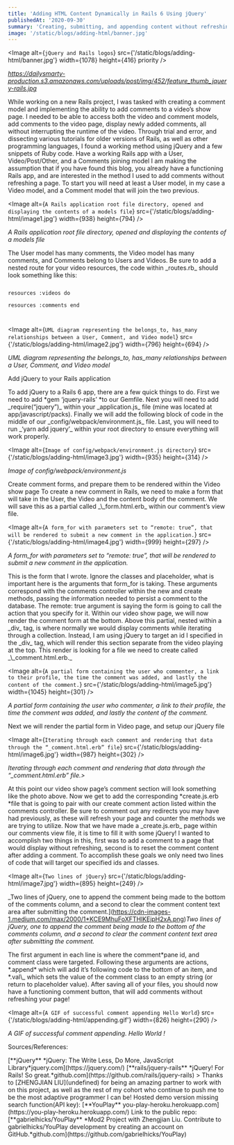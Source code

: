 ```yaml
---
title: 'Adding HTML Content Dynamically in Rails 6 Using jQuery'
publishedAt: '2020-09-30'
summary: 'Creating, submitting, and appending content without refreshing the webpage'
image: '/static/blogs/adding-html/banner.jpg'
---
```


<Image
  alt={`jQuery and Rails logos`}
  src={'/static/blogs/adding-html/banner.jpg'}
  width={1078}
  height={416}
  priority
/>

_<Link href="https://dailysmarty-production.s3.amazonaws.com/uploads/post/img/452/feature_thumb_jquery-rails.jpg">
https://dailysmarty-production.s3.amazonaws.com/uploads/post/img/452/feature_thumb_jquery-rails.jpg</Link>_

<Divider />

<Paragraph>
  While working on a new Rails project, I was tasked with creating a comment
  model and implementing the ability to add comments to a video’s show page. I
  needed to be able to access both the video and comment models, add comments to
  the video page, display newly added comments, all without interrupting the
  runtime of the video. Through trial and error, and dissecting various
  tutorials for older versions of Rails, as well as other programming languages,
  I found a working method using jQuery and a few snippets of Ruby code.
</Paragraph>

<Divider />

<Heading>
  Have a working Rails app with a User, Video/Post/Other, and a Comments joining
  model
</Heading>

<Paragraph>
  I am making the assumption that if you have found this blog, you already have
  a functioning Rails app, and are interested in the method I used to add
  comments without refreshing a page. To start you will need at least a User
  model, in my case a Video model, and a Comment model that will join the two
  previous.
</Paragraph>

<Divider />

<Image
  alt={`A Rails application root file directory, opened and displaying the contents of a models file`}
  src={'/static/blogs/adding-html/image1.jpg'}
  width={938}
  height={794}
/>

_A Rails application root file directory, opened and displaying the contents of a models file_

<Divider />

<Paragraph>
  The User model has many comments, the Video model has many comments, and
  Comments belong to Users and Videos. Be sure to add a nested route for your
  video resources, the code within _routes.rb_ should look something like this:
</Paragraph>

<Paragraph textAlign="center">
<Code textAlign="left">

resources :videos do  
resources :comments
end

</Code>
</Paragraph>

<Divider />

<Image
  alt={`UML diagram representing the belongs_to, has_many relationships between a User, Comment, and Video model`}
  src={'/static/blogs/adding-html/image2.jpg'}
  width={796}
  height={694}
/>

_UML diagram representing the belongs_to, has_many relationships between a User, Comment, and Video model_

<Divider />

<Heading>Add jQuery to your Rails application</Heading>

<Paragraph>
  To add jQuery to a Rails 6 app, there are a few quick things to do. First we
  need to add *gem ‘jquery-rails’ *to our Gemfile. Next you will need to add
  _require(“jquery”)_ within your _application.js_ file (mine was located at
  app/javascript/packs). Finally we will add the following block of code in the
  middle of our _config/webpack/environment.js_ file. Last, you will need to run
  _‘yarn add jquery’_ within your root directory to ensure everything will work
  properly.
</Paragraph>

<Divider />

<Image
  alt={`Image of config/webpack/environment.js directory`}
  src={'/static/blogs/adding-html/image3.jpg'}
  width={935}
  height={314}
/>

_Image of *config/webpack/environment.js*_

<Divider />

<Heading>
  Create comment forms, and prepare them to be rendered within the Video show
  page
</Heading>

<Paragraph>
  To create a new comment in Rails, we need to make a form that will take in the
  User, the Video and the content body of the comment. We will save this as a
  partial called _\_form.html.erb_ within our comment’s view file.
</Paragraph>

<Divider />

<Image
  alt={`A form_for with parameters set to “remote: true”, that will be rendered to submit a new comment in the application.`}
  src={'/static/blogs/adding-html/image4.jpg'}
  width={999}
  height={297}
/>

_A form_for with parameters set to “remote: true”, that will be rendered to submit a new comment in the application._

<Divider />

<Paragraph>
  This is the form that I wrote. Ignore the classes and placeholder, what is
  important here is the arguments that form_for is taking. These arguments
  correspond with the comments controller within the new and create methods,
  passing the information needed to persist a comment to the database. The
  remote: true argument is saying the form is going to call the action that you
  specify for it.
</Paragraph>

<Paragraph>
  Within our video show page, we will now render the comment form at the bottom.
  Above this partial, nested within a _div_ tag, is where normally we would
  display comments while iterating through a collection. Instead, I am using
  jQuery to target an id I specified in the _div_ tag, which will render this
  section separate from the video playing at the top. This render is looking for
  a file we need to create called _\_comment.html.erb._
</Paragraph>

<Divider />

<Image
  alt={`A partial form containing the user who commenter, a link to their profile, the time the comment was added, and lastly the content of the comment.`}
  src={'/static/blogs/adding-html/image5.jpg'}
  width={1045}
  height={301}
/>

_A partial form containing the user who commenter, a link to their profile, the time the comment was added, and lastly the content of the comment._

<Divider />

<Heading>
  Next we will render the partial form in Video page, and setup our jQuery file
</Heading>

<Image
  alt={`Iterating through each comment and rendering that data through the “_comment.html.erb” file`}
  src={'/static/blogs/adding-html/image6.jpg'}
  width={987}
  height={302}
/>

_Iterating through each comment and rendering that data through the “\_comment.html.erb” file.>_

<Divider />

<Paragraph>
  At this point our video show page’s comment section will look something like
  the photo above. Now we get to add the corresponding *create.js.erb *file that
  is going to pair with our create comment action listed within the comments
  controller. Be sure to comment out any redirects you may have had previously,
  as these will refresh your page and counter the methods we are trying to
  utilize.
</Paragraph>

<Paragraph>
  Now that we have made a _create.js.erb_ page within our comments view file, it
  is time to fill it with some jQuery! I wanted to accomplish two things in
  this, first was to add a comment to a page that would display without
  refreshing, second is to reset the comment content after adding a comment. To
  accomplish these goals we only need two lines of code that will target our
  specified ids and classes.
</Paragraph>

<Divider />

<Image
  alt={`Two lines of jQuery`}
  src={'/static/blogs/adding-html/image7.jpg'}
  width={895}
  height={249}
/>

_Two lines of jQuery, one to append the comment being made to the bottom of the comments column, and a second to clear the comment content text area after submitting the comment.](https://cdn-images-1.medium.com/max/2000/1*KCE9MhuFoXFTHlKEjpH2xA.png)_Two lines of jQuery, one to append the comment being made to the bottom of the comments column, and a second to clear the comment content text area after submitting the comment._

<Divider />

<Paragraph>
  The first argument in each line is where the comment*pane id, and comment
  class were targeted. Following these arguments are actions, *.append* which
  will add it’s following code to the bottom of an item, and *.val\_ which sets
  the value of the comment class to an empty string (or return to placeholder
  value).
</Paragraph>

<Divider />

<Paragraph>
  After saving all of your files, you should now have a functioning comment
  button, that will add comments without refreshing your page!
</Paragraph>

<Paragraph>

<Image
  alt={`A GIF of successful comment appending Hello World`}
  src={'/static/blogs/adding-html/appending.gif'}
  width={826}
  height={290}
/>

_A GIF of successful comment appending. Hello World !_

</Paragraph>

<Divider />

<Heading>Sources/References:</Heading>

<Paragraph>
  [**jQuery** *jQuery: The Write Less, Do More, JavaScript
  Library*jquery.com](https://jquery.com/)
</Paragraph>

<Paragraph>
  [**rails/jquery-rails** *jQuery! For Rails! So
  great.*github.com](https://github.com/rails/jquery-rails)
</Paragraph>

<Paragraph>
  > Thanks to [ZHENGJIAN LIU](undefined) for being an amazing partner to work
  with on this project, as well as the rest of my cohort who continue to push me
  to be the most adaptive programmer I can be!
</Paragraph>

<Paragraph>
  Hosted demo version missing search function(API key): [**YouPlay**
  you-play-heroku.herokuapp.com](https://you-play-heroku.herokuapp.com/)
</Paragraph>

<Paragraph>
  Link to the public repo: [**gabrielhicks/YouPlay** *Mod2 Project with
  Zhengjian Liu. Contribute to gabrielhicks/YouPlay development by creating an
  account on GitHub.*github.com](https://github.com/gabrielhicks/YouPlay)
</Paragraph>
